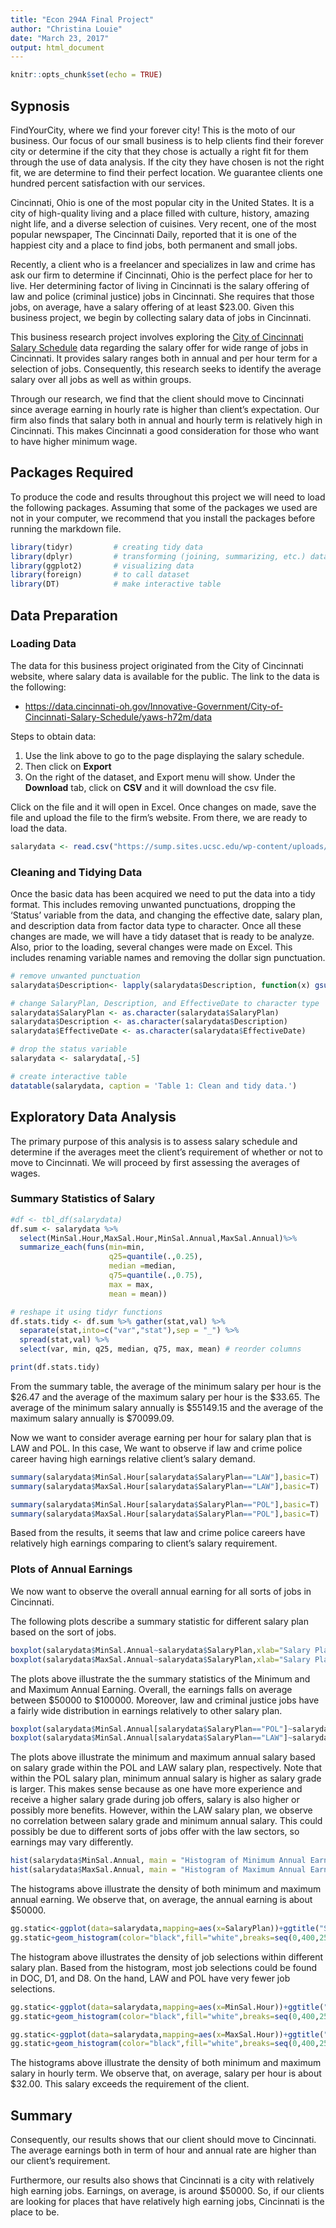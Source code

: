 ---
title: "Econ 294A Final Project"
author: "Christina Louie"
date: "March 23, 2017"
output: html_document
---

```{r setup, include=FALSE}
knitr::opts_chunk$set(echo = TRUE)
```

## Sypnosis

FindYourCity, where we find your forever city! This is the moto of our business. Our focus of our small business is to help clients find their forever city or determine if the city that they chose is actually a right fit for them through the use of data analysis. If the city they have chosen is not the right fit, we are determine to find their perfect location.  We guarantee clients one hundred percent satisfaction with our services. 

Cincinnati, Ohio is one of the most popular city in the United States. It is a city of high-quality living and a place filled with culture, history, amazing night life, and a diverse selection of cuisines. Very recent, one of the most popular newspaper, The Cincinnati Daily, reported that it is one of the happiest city and a place to find jobs, both permanent and small jobs. 

Recently, a client who is a freelancer and specializes in law and crime has ask our firm to determine if Cincinnati, Ohio is the perfect place for her to live. Her determining factor of living in Cincinnati is the salary offering of law and police (criminal justice) jobs in Cincinnati. She requires that those jobs, on average, have a salary offering of at least $23.00. Given this business project, we begin by collecting salary data of jobs in Cincinnati.

This business research project involves exploring the [City of Cincinnati Salary Schedule](https://data.cincinnati-oh.gov/Innovative-Government/City-of-Cincinnati-Salary-Schedule/yaws-h72m/data) data regarding the salary offer for wide range of jobs in Cincinnati. It provides salary ranges both in annual and per hour term for a selection of jobs. Consequently, this research seeks to identify the average salary over all jobs as well as within groups. 

Through our research, we find that the client should move to Cincinnati since average earning in hourly rate is higher than client's expectation. Our firm also finds that salary both in annual and hourly term is relatively high in Cincinnati. This makes Cincinnati a good consideration for those who want to have higher minimum wage.  

## Packages Required

To produce the code and results throughout this project we will need to load the following packages. Assuming that some of the packages we used are not in your computer, we recommend that you install the packages before running the markdown file.

```{r, message=FALSE,warning=FALSE}
library(tidyr)         # creating tidy data
library(dplyr)         # transforming (joining, summarizing, etc.) data
library(ggplot2)       # visualizing data
library(foreign)       # to call dataset
library(DT)            # make interactive table
```

## Data Preparation

### Loading Data

The data for this business project originated from the City of Cincinnati website, where salary data is available for the public. The link to the data is the following:

* <https://data.cincinnati-oh.gov/Innovative-Government/City-of-Cincinnati-Salary-Schedule/yaws-h72m/data>

Steps to obtain data:

1. Use the link above to go to the page displaying the salary schedule.
2. Then click on **Export**
3. On the right of the dataset, and Export menu will show. Under the **Download** tab, click on **CSV** and it will download the csv file.

Click on the file and it will open in Excel. Once changes on made, save the file and upload the file to the firm's website. From there, we are ready to load the data. 
```{r}
salarydata <- read.csv("https://sump.sites.ucsc.edu/wp-content/uploads/sites/420/2017/03/City_of_Cincinnati_Salary_Schedule-1.csv")
```
### Cleaning and Tidying Data

Once the basic data has been acquired we need to put the data into a tidy format. This includes removing unwanted punctuations, dropping the 'Status' variable from the data, and changing the effective date, salary plan, and description data from factor data type to character. Once all these changes are made, we will have a tidy dataset that is ready to be analyze. Also, prior to the loading, several changes were made on Excel. This includes renaming variable names and removing the dollar sign punctuation.

```{r, message=FALSE, warning=FALSE}
# remove unwanted punctuation
salarydata$Description<- lapply(salarydata$Description, function(x) gsub("(.-)|[[:punct:]]"," ",x))

# change SalaryPlan, Description, and EffectiveDate to character type
salarydata$SalaryPlan <- as.character(salarydata$SalaryPlan)
salarydata$Description <- as.character(salarydata$Description)
salarydata$EffectiveDate <- as.character(salarydata$EffectiveDate)

# drop the status variable
salarydata <- salarydata[,-5]

# create interactive table
datatable(salarydata, caption = 'Table 1: Clean and tidy data.')
```

## Exploratory Data Analysis

The primary purpose of this analysis is to assess salary schedule and determine if the averages meet the client's requirement of whether or not to move to Cincinnati. We will proceed by first assessing the averages of wages.

### Summary Statistics of Salary
```{r, message=FALSE,warning=FALSE}
#df <- tbl_df(salarydata)
df.sum <- salarydata %>%
  select(MinSal.Hour,MaxSal.Hour,MinSal.Annual,MaxSal.Annual)%>%
  summarize_each(funs(min=min,
                      q25=quantile(.,0.25),
                      median =median,
                      q75=quantile(.,0.75),
                      max = max,
                      mean = mean))

# reshape it using tidyr functions
df.stats.tidy <- df.sum %>% gather(stat,val) %>%
  separate(stat,into=c("var","stat"),sep = "_") %>%
  spread(stat,val) %>%
  select(var, min, q25, median, q75, max, mean) # reorder columns

print(df.stats.tidy)
```
From the summary table, the average of the minimum salary per hour is the \$26.47 and the average of the maximum salary per hour is the \$33.65. The average of the minimum salary annually is \$55149.15 and the average of the maximum salary annually is \$70099.09. 

Now we want to consider average earning per hour for salary plan that is LAW and POL. In this case, We want to observe if law and crime police career having high earnings relative client's salary demand.

```{r, message=FALSE,warning=FALSE}
summary(salarydata$MinSal.Hour[salarydata$SalaryPlan=="LAW"],basic=T)
summary(salarydata$MaxSal.Hour[salarydata$SalaryPlan=="LAW"],basic=T)
```
```{r, message=FALSE,warning=FALSE}
summary(salarydata$MinSal.Hour[salarydata$SalaryPlan=="POL"],basic=T)
summary(salarydata$MaxSal.Hour[salarydata$SalaryPlan=="POL"],basic=T)
```
Based from the results, it seems that law and crime police careers have relatively high earnings comparing to client's salary requirement.

### Plots of Annual Earnings
We now want to observe the overall annual earning for all sorts of jobs in Cincinnati. 

The following plots describe a summary statistic for different salary plan based on the sort of jobs. 
```{r, message=FALSE,warning=FALSE}
boxplot(salarydata$MinSal.Annual~salarydata$SalaryPlan,xlab="Salary Plan",ylab="Minimum Salary Annually",main="Boxplot of Salary for Different Salary Plan")
boxplot(salarydata$MaxSal.Annual~salarydata$SalaryPlan,xlab="Salary Plan",ylab="Maximum Salary Annually",main="Boxplot of Salary for Different Salary Plan")
```

The plots above illustrate the the summary statistics of the Minimum and and Maximum Annual Earning. Overall, the earnings falls on average between \$50000 to \$100000. Moreover, law and criminal justice jobs have a fairly wide distribution in earnings relatively to other salary plan. 

```{r,message=FALSE,warning=FALSE}
boxplot(salarydata$MinSal.Annual[salarydata$SalaryPlan=="POL"]~salarydata$Grade[salarydata$SalaryPlan=="POL"],xlab="Salary Grade under POL Salary Plan",ylab="Minimum Salary Annually",main="Boxplot of Salary for Salary Grade under POL Salary Plan")
boxplot(salarydata$MinSal.Annual[salarydata$SalaryPlan=="LAW"]~salarydata$Grade[salarydata$SalaryPlan=="LAW"],xlab="Salary Grade under POL Salary Plan",ylab="Minimum Salary Annually",main="Boxplot of Salary for Salary Grade under LAW Salary Plan")

```

The plots above illustrate the minimum and maximum annual salary based on salary grade within the POL and LAW salary plan, respectively. Note that within the POL salary plan, minimum annual salary is higher as salary grade is larger. This makes sense because as one have more experience and receive a higher salary grade during job offers, salary is also higher or possibly more benefits. However, within the LAW salary plan, we observe no correlation between salary grade and minimum annual salary. This could possibly be due to different sorts of jobs offer with the law sectors, so earnings may vary differently.

```{r,message=FALSE,warning=FALSE}
hist(salarydata$MinSal.Annual, main = "Histogram of Minimum Annual Earning", xlab="Minimum Annual Earning")
hist(salarydata$MaxSal.Annual, main = "Histogram of Maximum Annual Earning", xlab="Maximum Annual Earning")
```
The histograms above illustrate the density of both minimum and maximum annual earning. We observe that, on average, the annual earning is about $50000.  

```{r,message=FALSE,warning=FALSE}
gg.static<-ggplot(data=salarydata,mapping=aes(x=SalaryPlan))+ggtitle("Salary Plan")+labs("")
gg.static+geom_histogram(color="black",fill="white",breaks=seq(0,400,25),closed="right",stat="count")
```

The histogram above illustrates the density of job selections within different salary plan. Based from the histogram, most job selections could be found in DOC, D1, and D8. On the hand, LAW and POL have  very fewer job selections.

```{r,message=FALSE,warning=FALSE}
gg.static<-ggplot(data=salarydata,mapping=aes(x=MinSal.Hour))+ggtitle("Histogram of Minimum Salary Per Hour")+labs("")
gg.static+geom_histogram(color="black",fill="white",breaks=seq(0,400,25),closed="right",stat="count")

gg.static<-ggplot(data=salarydata,mapping=aes(x=MaxSal.Hour))+ggtitle("Histogram of Maximum Salary Per Hour")+labs("")
gg.static+geom_histogram(color="black",fill="white",breaks=seq(0,400,25),closed="right",stat="count")
```

The histograms above illustrate the density of both minimum and maximum salary in hourly term. We observe that, on average, salary per hour is about \$32.00. This salary exceeds the requirement of the client. 

## Summary

Consequently, our results shows that our client should move to Cincinnati. The average earnings both in term of hour and annual rate are higher than our client's requirement.

Furthermore, our results also shows that Cincinnati is a city with relatively high earning jobs. Earnings, on average, is around $50000. So, if our clients are looking for places that have relatively high earning jobs, Cincinnati is the place to be. 